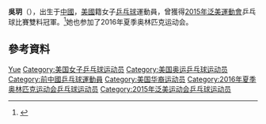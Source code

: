 {{expand|time=2015-08-15T11:16:49+00:00}}
{{noteTA|G1=Table Tennis}}
{{Infobox 乒乓球
| playername = 吳玥
| image = 
| imagesize = 
| caption =
| fullname = 
| nicknames =
| nationality = {{PRC}}→{{USA}}
| residence =
| playingstyle =
| equipment =
| hrank = 190（2011年9月）
| club = 
| birthdate = {{birth date and age|1990|1|4}}
| birthplace = {{CHN}}
| deathdate =
| deathplace =
| height = {{height|m=1.60}} 
| weight = {{weight|kg=53}} 
| medaltemplates =
{{MedalSport | 女子[[乒乓球|乒乓球]] }} 
{{MedalCountry | {{USA}} }} 
{{MedalCompetition | [[泛美運動會|泛美運動會]] }}
{{MedalGold | [[2015年泛美運動會|2015年 多倫多]] | 女子單打 }}
{{MedalGold | [[2015年泛美運動會|2015年 多倫多]] | 女子團體 }}
{{MedalCompetition | [[北美洲乒乓球錦標賽|北美洲乒乓球錦標賽]] }}
{{MedalBronze | [[2011年北美洲乒乓球錦標賽|2011年 密西沙加]] | 女子單打 }}
}}
'''吳玥'''（{{bd|1990年|1月4日|c=Wu, Yue}}），出生于[[中华人民共和国|中國]]，[[美國|美國]]籍女子[[乒乓球|乒乓球]]運動員，曾獲得[[2015年泛美運動會|2015年泛美運動會]]乒乓球比賽雙料冠軍。<ref>{{Cite web|title=北京女孩的奥运梦想在纽约成真|url=https://cn.nytimes.com/culture/20160330/tc30pingpong/|accessdate=2019-08-05|date=2016-03-30|last=|work=纽约时报中文网|language=zh-hans|archive-date=2019-08-05|archive-url=https://web.archive.org/web/20190805121242/https://cn.nytimes.com/culture/20160330/tc30pingpong/|dead-url=no}}</ref>她也参加了2016年夏季奥林匹克运动会。

== 參考資料 ==
{{reflist}}

{{泛美运动会乒乓球比赛女子单打冠军}}

{{Authority control}}
{{DEFAULTSORT:Wu, Yue}}
[[Category:吳姓|Yue]]
[[Category:美国女子乒乓球运动员|Category:美国女子乒乓球运动员]]
[[Category:美国奥运乒乓球运动员|Category:美国奥运乒乓球运动员]]
[[Category:前中國乒乓球運動員|Category:前中國乒乓球運動員]]
[[Category:美国华裔运动员|Category:美国华裔运动员]]
[[Category:2016年夏季奥林匹克运动会乒乓球运动员|Category:2016年夏季奥林匹克运动会乒乓球运动员]]
[[Category:2015年泛美运动会乒乓球运动员|Category:2015年泛美运动会乒乓球运动员]]